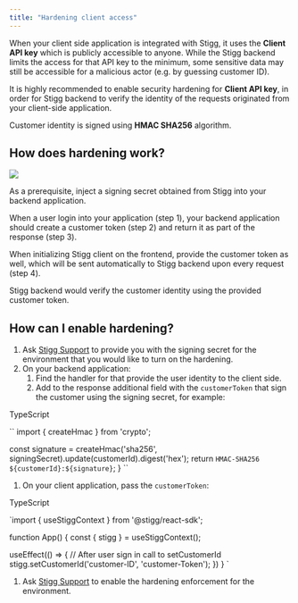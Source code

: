 ```yaml
---
title: "Hardening client access"
---
```


When your client side application is integrated with Stigg, it uses the **Client API key** which is publicly accessible to anyone. While the Stigg backend limits the access for that API key to the minimum, some sensitive data may still be accessible for a malicious actor (e.g. by guessing customer ID).

It is highly recommended to enable security hardening for **Client API key**, in order for Stigg backend to verify the identity of the requests originated from your client-side application.

Customer identity is signed using **HMAC SHA256** algorithm.

## How does hardening work?

![](/images/89224c4-image.png) 

As a prerequisite, inject a signing secret obtained from Stigg into your backend application.

When a user login into your application (step 1), your backend application should create a customer token (step 2) and return it as part of the response (step 3).

When initializing Stigg client on the frontend, provide the customer token as well, which will be sent automatically to Stigg backend upon every request (step 4).

Stigg backend would verify the customer identity using the provided customer token.

  
## How can I enable hardening?

1. Ask [Stigg Support](/cdn-cgi/l/email-protection#097a7c7979667b7d497a7d606e6e276066) to provide you with the signing secret for the environment that you would like to turn on the hardening.
2. On your backend application:  
   1. Find the handler for that provide the user identity to the client side.  
   2. Add to the response additional field with the `customerToken` that sign the customer using the signing secret, for example:

TypeScript

`` import { createHmac } from 'crypto';

  const signature = createHmac('sha256', signingSecret).update(customerId).digest('hex');
  return `HMAC-SHA256 ${customerId}:${signature}`;
}
 ``

1. On your client application, pass the `customerToken`:

TypeScript

`import { useStiggContext } from '@stigg/react-sdk';

function App() {
  const { stigg } = useStiggContext();

  useEffect(() => {
    // After user sign in call to setCustomerId
    stigg.setCustomerId('customer-ID', 'customer-Token');
  })
}
`

1. Ask [Stigg Support](/cdn-cgi/l/email-protection#b9caccc9c9d6cbcdf9cacdd0dede97d0d6) to enable the hardening enforcement for the environment.